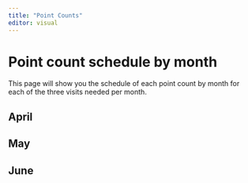 ```yaml
---
title: "Point Counts"
editor: visual
---
```

# Point count schedule by month

This page will show you the schedule of each point count by month for each of the three visits needed per month.

## April


## May

## June

